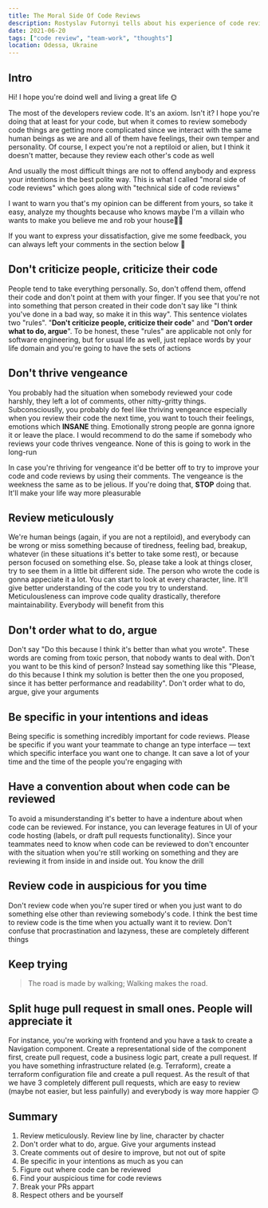 ```yaml
---
title: The Moral Side Of Code Reviews
description: Rostyslav Futornyi tells about his experience of code reviews
date: 2021-06-20
tags: ["code review", "team-work", "thoughts"]
location: Odessa, Ukraine
---
```


## Intro

Hi! I hope you're doind well and living a great life 🌞

The most of the developers review code. It's an axiom. Isn't it? I hope you're doing that at least for your code, but when it comes to review somebody code things are getting more complicated since we interact with the same human beings as we are and all of them have feelings, their own temper and personality. Of course, I expect you're not a reptiloid or alien, but I think it doesn't matter, because they review each other's code as well

And usually the most difficult things are not to offend anybody and express your intentions in the best polite way. This is what I called "moral side of code reviews" which goes along with "technical side of code reviews"

I want to warn you that's my opinion can be different from yours, so take it easy, analyze my thoughts because who knows maybe I'm a villain who wants to make you believe me and rob your house🧑‍🌾

If you want to express your dissatisfaction, give me some feedback, you can always left your comments in the section below 🔽

## Don't criticize people, criticize their code

People tend to take everything personally. So, don't offend them, offend their code and don't point at them with your finger. If you see that you're not into something that person created in their code don't say like "I think you've done in a bad way, so make it in this way". This sentence violates two "rules". "**Don't criticize people, criticize their code**" and "**Don't order what to do, argue**". To be honest, these "rules" are applicable not only for software engineering, but for usual life as well, just replace words by your life domain and you're going to have the sets of actions

## Don't thrive vengeance

You probably had the situation when somebody reviewed your code harshly, they left a lot of comments, other nitty-gritty
things. Subconsciouslly, you probably do feel like thriving vengeance especially when you review their code the next time, you want to touch their feelings, emotions which **INSANE** thing. Emotionally strong people are gonna ignore it or leave the place. I would recommend to do the same if somebody who reviews your code thrives vengeance. None of this is going to work in the long-run

In case you're thriving for vengeance it'd be better off to try to improve your code and code reviews by using their comments. The vengeance is the weekness the same as to be jelious. If you're doing that, **STOP** doing that. It'll make your life way more pleasurable

## Review meticulously

We're human beings (again, if you are not a reptiloid), and everybody can be wrong or miss something because of tiredness, feeling bad, breakup, whatever (in these situations it's better to take some rest), or because person focused on something else. So, please take a look at things closer, try to see them in a little bit different side. The person who wrote the code is gonna appeciate it a lot. You can start to look at every character, line. It'll give better understanding of the code you try to understand. Meticulousleness can improve code quality drastically, therefore maintainability. Everybody will benefit from this

## Don't order what to do, argue

Don't say "Do this because I think it's better than what you wrote". These words are coming from toxic person, that nobody wants to deal with. Don't you want to be this kind of person? Instead say something like this "Please, do this because I think my solution is better then the one you proposed, since it has better performance and readability". Don't order what to do, argue, give your arguments

## Be specific in your intentions and ideas

Being specific is something incredibly important for code reviews. Please be specific if you want your teammate to change an type interface — text which specific interface you want one to change. It can save a lot of your time and the time of the people you're engaging with

## Have a convention about when code can be reviewed

To avoid a misunderstanding it's better to have a indenture about when code can be reviewed. For instance, you can leverage features in UI of your code hosting (labels, or draft pull requests functionality). Since your teammates need to know when code can be reviewed to don't encounter with the situation when you're still working on something and they are reviewing it from inside in and inside out. You know the drill

## Review code in auspicious for you time

Don't review code when you're super tired or when you just want to do something else other than reviewing somebody's code. I think the best time to review code is the time when you actually want it to review. Don't confuse that procrastination and lazyness, these are completely different things

## Keep trying

> The road is made by walking; Walking makes the road.

## Split huge pull request in small ones. People will appreciate it

For instance, you're working with frontend and you have a task to create a Navigation component. Create a representational side of the component first, create pull request, code a business logic part, create a pull request. If you have something infrastructure related (e.g. Terraform), create a terraform configuration file and create a pull request. As the result of that we have 3 completely different pull requests, which are easy to review (maybe not easier, but less painfully) and everybody is way more happier 🙃

## Summary

1. Review meticulously. Review line by line, character by chacter
2. Don't order what to do, argue. Give your arguments instead
3. Create comments out of desire to improve, but not out of spite
4. Be specific in your intentions as much as you can
5. Figure out where code can be reviewed
6. Find your auspicious time for code reviews
7. Break your PRs appart
8. Respect others and be yourself
